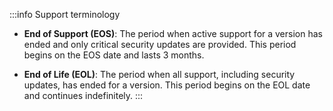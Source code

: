 :::info Support terminology
- **End of Support (EOS)**: The period when active support for a version has ended and only critical security updates are provided. This period begins on the EOS date and lasts 3 months.

- **End of Life (EOL)**: The period when all support, including security updates, has ended for a version. This period begins on the EOL date and continues indefinitely.
:::
